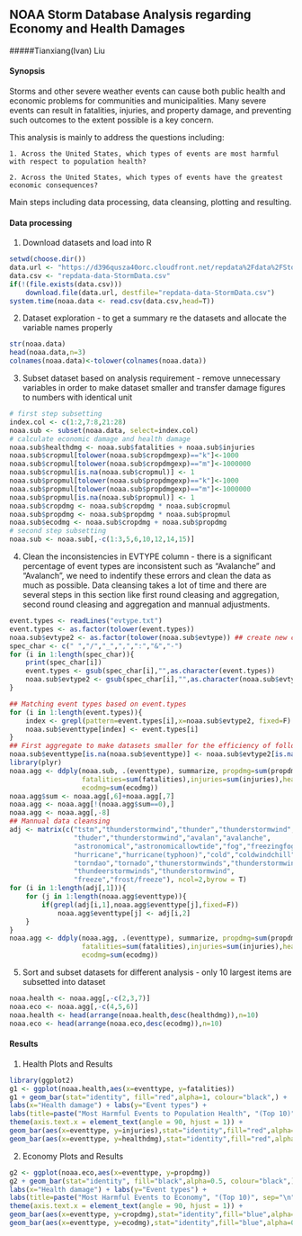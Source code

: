 ## NOAA Storm Database Analysis regarding Economy and Health Damages
#####Tianxiang(Ivan) Liu

#### Synopsis
Storms and other severe weather events can cause both public health and economic problems for communities and municipalities. Many severe events can result in fatalities, injuries, and property damage, and preventing such outcomes to the extent possible is a key concern.

This analysis is mainly to address the questions including: 
    
    1. Across the United States, which types of events are most harmful with respect to population health? 
    
    2. Across the United States, which types of events have the greatest economic consequences? 

Main steps including data processing, data cleansing, plotting and resulting.

#### Data processing
1. Download datasets and load into R
```r
setwd(choose.dir())
data.url <- "https://d396qusza40orc.cloudfront.net/repdata%2Fdata%2FStormData.csv.bz2"
data.csv <- "repdata-data-StormData.csv"
if(!(file.exists(data.csv)))
    download.file(data.url, destfile="repdata-data-StormData.csv")
system.time(noaa.data <- read.csv(data.csv,head=T))
```

2. Dataset exploration - to get a summary re the datasets and allocate the variable names properly
```r
str(noaa.data)
head(noaa.data,n=3)
colnames(noaa.data)<-tolower(colnames(noaa.data))
```

3. Subset dataset based on analysis requirement - remove unnecessary variables in order to make dataset smaller and transfer damage figures to numbers with identical unit
```r
# first step subsetting
index.col <- c(1:2,7:8,21:28)
noaa.sub <- subset(noaa.data, select=index.col)
# calculate economic damage and health damage
noaa.sub$healthdmg <- noaa.sub$fatalities + noaa.sub$injuries
noaa.sub$cropmul[tolower(noaa.sub$cropdmgexp)=="k"]<-1000
noaa.sub$cropmul[tolower(noaa.sub$cropdmgexp)=="m"]<-1000000
noaa.sub$cropmul[is.na(noaa.sub$cropmul)] <- 1
noaa.sub$propmul[tolower(noaa.sub$propdmgexp)=="k"]<-1000
noaa.sub$propmul[tolower(noaa.sub$propdmgexp)=="m"]<-1000000
noaa.sub$propmul[is.na(noaa.sub$propmul)] <- 1
noaa.sub$cropdmg <- noaa.sub$cropdmg * noaa.sub$cropmul
noaa.sub$propdmg <- noaa.sub$propdmg * noaa.sub$propmul
noaa.sub$ecodmg <- noaa.sub$cropdmg + noaa.sub$propdmg
# second step subsetting
noaa.sub <- noaa.sub[,-c(1:3,5,6,10,12,14,15)]
```

4. Clean the inconsistencies in EVTYPE column - there is a significant percentage of event types are inconsistent such as "Avalanche" and "Avalanch", we need to indentify these errors and clean the data as much as possible. 
Data cleansing takes a lot of time and there are several steps in this section like first round cleasing and aggregation, second round cleasing and aggregation and mannual adjustments.
```r
event.types <- readLines("evtype.txt")
event.types <- as.factor(tolower(event.types))
noaa.sub$evtype2 <- as.factor(tolower(noaa.sub$evtype)) ## create new column for testing
spec_char <- c(" ","/","_",",",":","&","-")
for (i in 1:length(spec_char)){
    print(spec_char[i])
    event.types <- gsub(spec_char[i],"",as.character(event.types))
    noaa.sub$evtype2 <- gsub(spec_char[i],"",as.character(noaa.sub$evtype2))
}

## Matching event types based on event.types
for (i in 1:length(event.types)){
    index <- grepl(pattern=event.types[i],x=noaa.sub$evtype2, fixed=F)
    noaa.sub$eventtype[index] <- event.types[i]
}
## First aggregate to make datasets smaller for the efficiency of following cleansing steps
noaa.sub$eventtype[is.na(noaa.sub$eventtype)] <- noaa.sub$evtype2[is.na(noaa.sub$eventtype)]
library(plyr)
noaa.agg <- ddply(noaa.sub, .(eventtype), summarize, propdmg=sum(propdmg),cropdmg=sum(cropdmg),
                  fatalities=sum(fatalities),injuries=sum(injuries),healthdmg=sum(healthdmg),
                  ecodmg=sum(ecodmg))
noaa.agg$sum <- noaa.agg[,6]+noaa.agg[,7]
noaa.agg <- noaa.agg[!(noaa.agg$sum==0),]
noaa.agg <- noaa.agg[,-8]
## Mannual data cleansing
adj <- matrix(c("tstm","thunderstormwind","thunder","thunderstormwind",
                "thuder","thunderstormwind","avalan","avalanche",
                "astronomical","astronomicallowtide","fog","freezingfog",
                "hurricane","hurricane(typhoon)","cold","coldwindchill",
                "torndao","tornado","thunerstormwinds","thunderstormwind",
                "thundeerstormwinds","thunderstormwind",
                "freeze","frost/freeze"), ncol=2,byrow = T)
for (i in 1:length(adj[,1])){
    for (j in 1:length(noaa.agg$eventtype)){
        if(grepl(adj[i,1],noaa.agg$eventtype[j],fixed=F))
            noaa.agg$eventtype[j] <- adj[i,2]
    }
}
noaa.agg <- ddply(noaa.agg, .(eventtype), summarize, propdmg=sum(propdmg),cropdmg=sum(cropdmg),
                  fatalities=sum(fatalities),injuries=sum(injuries),healthdmg=sum(healthdmg),
                  ecodmg=sum(ecodmg))
```

5. Sort and subset datasets for different analysis - only 10 largest items are subsetted into dataset
```r
noaa.health <- noaa.agg[,-c(2,3,7)]
noaa.eco <- noaa.agg[,-c(4,5,6)]
noaa.health <- head(arrange(noaa.health,desc(healthdmg)),n=10)
noaa.eco <- head(arrange(noaa.eco,desc(ecodmg)),n=10)
```

#### Results
1. Health Plots and Results
```r
library(ggplot2)
g1 <- ggplot(noaa.health,aes(x=eventtype, y=fatalities))
g1 + geom_bar(stat="identity", fill="red",alpha=1, colour="black",) + 
labs(x="Health damage") + labs(y="Event types") + 
labs(title=paste("Most Harmful Events to Population Health", "(Top 10)", sep="\n"))+
theme(axis.text.x = element_text(angle = 90, hjust = 1)) + 
geom_bar(aes(x=eventtype, y=injuries),stat="identity",fill="red",alpha=0.3, colour="black") +
geom_bar(aes(x=eventtype, y=healthdmg),stat="identity",fill="red",alpha=0.3, colour="black")
```

2. Economy Plots and Results
```r
g2 <- ggplot(noaa.eco,aes(x=eventtype, y=propdmg))
g2 + geom_bar(stat="identity", fill="black",alpha=0.5, colour="black",) + 
labs(x="Health damage") + labs(y="Event types") + 
labs(title=paste("Most Harmful Events to Economy", "(Top 10)", sep="\n"))+
theme(axis.text.x = element_text(angle = 90, hjust = 1)) + 
geom_bar(aes(x=eventtype, y=cropdmg),stat="identity",fill="blue",alpha=0.5, colour="black") +
geom_bar(aes(x=eventtype, y=ecodmg),stat="identity",fill="blue",alpha=0.5, colour="black")    
```